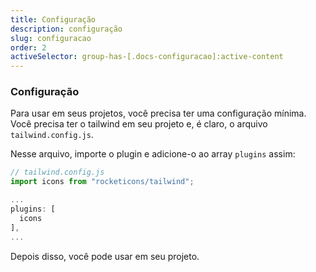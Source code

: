 ```yaml
---
title: Configuração
description: configuração
slug: configuracao
order: 2
activeSelector: group-has-[.docs-configuracao]:active-content
---
```



### Configuração

Para usar <RocketIconsTextDefault /> em seus projetos, você precisa ter uma configuração mínima.  
Você precisa ter o tailwind em seu projeto e, é claro, o arquivo `tailwind.config.js`.

Nesse arquivo, importe o plugin e adicione-o ao array `plugins` assim:

```js
// tailwind.config.js
import icons from "rocketicons/tailwind";

...
plugins: [
  icons
],
...
```

Depois disso, você pode usar <RocketIconsTextDefault /> em seu projeto.

